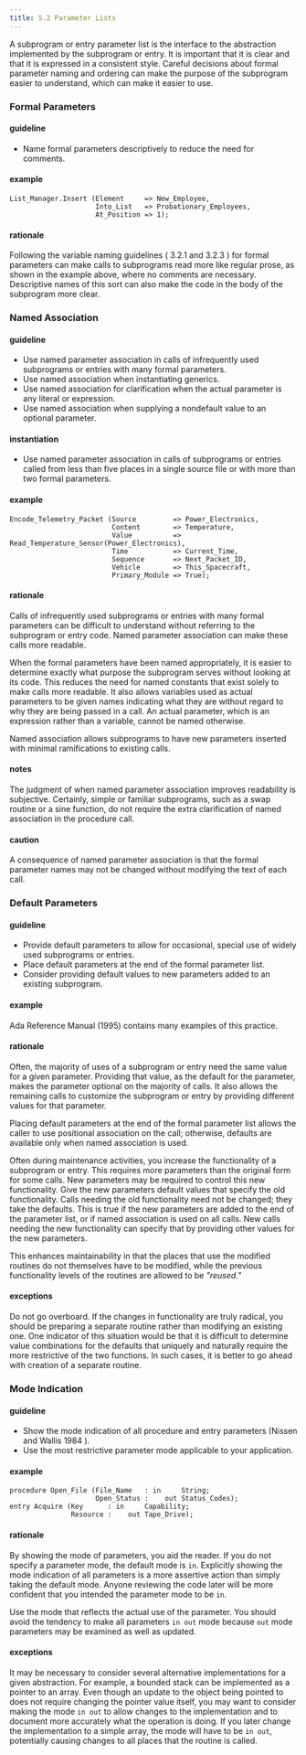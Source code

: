 ```yaml
---
title: 5.2 Parameter Lists
---
```


A subprogram or entry parameter list is the interface to the abstraction
implemented by the subprogram or entry. It is important that it is clear
and that it is expressed in a consistent style. Careful decisions about
formal parameter naming and ordering can make the purpose of the
subprogram easier to understand, which can make it easier to use.

### Formal Parameters

#### guideline

- Name formal parameters descriptively to reduce the need for
  comments.

#### example

    List_Manager.Insert (Element     => New_Employee,
                         Into_List   => Probationary_Employees,
                         At_Position => 1);

#### rationale

Following the variable naming guidelines ( 3.2.1 and 3.2.3 ) for formal
parameters can make calls to subprograms read more like regular prose,
as shown in the example above, where no comments are necessary.
Descriptive names of this sort can also make the code in the body of the
subprogram more clear.

### Named Association

#### guideline

- Use named parameter association in calls of infrequently used
  subprograms or entries with many formal parameters.
- Use named association when instantiating generics.
- Use named association for clarification when the actual parameter is
  any literal or expression.
- Use named association when supplying a nondefault value to an
  optional parameter.

#### instantiation

- Use named parameter association in calls of subprograms or entries
  called from less than five places in a single source file or with
  more than two formal parameters.

#### example

    Encode_Telemetry_Packet (Source         => Power_Electronics,
                             Content        => Temperature,
                             Value          => Read_Temperature_Sensor(Power_Electronics),
                             Time           => Current_Time,
                             Sequence       => Next_Packet_ID,
                             Vehicle        => This_Spacecraft,
                             Primary_Module => True);

#### rationale

Calls of infrequently used subprograms or entries with many formal
parameters can be difficult to understand without referring to the
subprogram or entry code. Named parameter association can make these
calls more readable.

When the formal parameters have been named appropriately, it is easier
to determine exactly what purpose the subprogram serves without looking
at its code. This reduces the need for named constants that exist solely
to make calls more readable. It also allows variables used as actual
parameters to be given names indicating what they are without regard to
why they are being passed in a call. An actual parameter, which is an
expression rather than a variable, cannot be named otherwise.

Named association allows subprograms to have new parameters inserted
with minimal ramifications to existing calls.

#### notes

The judgment of when named parameter association improves readability is
subjective. Certainly, simple or familiar subprograms, such as a swap
routine or a sine function, do not require the extra clarification of
named association in the procedure call.

#### caution

A consequence of named parameter association is that the formal
parameter names may not be changed without modifying the text of each
call.

### Default Parameters

#### guideline

- Provide default parameters to allow for occasional, special use of
  widely used subprograms or entries.
- Place default parameters at the end of the formal parameter list.
- Consider providing default values to new parameters added to an
  existing subprogram.

#### example

Ada Reference Manual (1995) contains many examples of this practice.

#### rationale

Often, the majority of uses of a subprogram or entry need the same value
for a given parameter. Providing that value, as the default for the
parameter, makes the parameter optional on the majority of calls. It
also allows the remaining calls to customize the subprogram or entry by
providing different values for that parameter.

Placing default parameters at the end of the formal parameter list
allows the caller to use positional association on the call; otherwise,
defaults are available only when named association is used.

Often during maintenance activities, you increase the functionality of a
subprogram or entry. This requires more parameters than the original
form for some calls. New parameters may be required to control this new
functionality. Give the new parameters default values that specify the
old functionality. Calls needing the old functionality need not be
changed; they take the defaults. This is true if the new parameters are
added to the end of the parameter list, or if named association is used
on all calls. New calls needing the new functionality can specify that
by providing other values for the new parameters.

This enhances maintainability in that the places that use the modified
routines do not themselves have to be modified, while the previous
functionality levels of the routines are allowed to be _"reused."_

#### exceptions

Do not go overboard. If the changes in functionality are truly radical,
you should be preparing a separate routine rather than modifying an
existing one. One indicator of this situation would be that it is
difficult to determine value combinations for the defaults that uniquely
and naturally require the more restrictive of the two functions. In such
cases, it is better to go ahead with creation of a separate routine.

### Mode Indication

#### guideline

- Show the mode indication of all procedure and entry parameters
  (Nissen and Wallis 1984 ).
- Use the most restrictive parameter mode applicable to your
  application.

#### example

    procedure Open_File (File_Name   : in     String;
                         Open_Status :    out Status_Codes);
    entry Acquire (Key      : in     Capability;
                   Resource :    out Tape_Drive);

#### rationale

By showing the mode of parameters, you aid the reader. If you do not
specify a parameter mode, the default mode is `in`. Explicitly showing
the mode indication of all parameters is a more assertive action than
simply taking the default mode. Anyone reviewing the code later will be
more confident that you intended the parameter mode to be `in`.

Use the mode that reflects the actual use of the parameter. You should
avoid the tendency to make all parameters `in out` mode because `out`
mode parameters may be examined as well as updated.

#### exceptions

It may be necessary to consider several alternative implementations for
a given abstraction. For example, a bounded stack can be implemented as
a pointer to an array. Even though an update to the object being pointed
to does not require changing the pointer value itself, you may want to
consider making the mode `in out` to allow changes to the implementation
and to document more accurately what the operation is doing. If you
later change the implementation to a simple array, the mode will have to
be `in out`, potentially causing changes to all places that the routine
is called.
